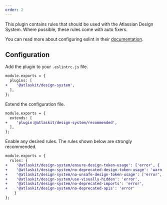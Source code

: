 ```yaml
---
order: 2
---
```


This plugin contains rules that should be used with the Atlassian Design System.
Where possible, these rules come with auto fixers.

You can read more about configuring eslint in their [documentation](https://eslint.org/docs/user-guide/configuring).

## Configuration

Add the plugin to your `.eslintrc.js` file.

```diff
module.exports = {
  plugins: [
+    '@atlaskit/design-system',
  ],
};
```

Extend the configuration file.

```diff
module.exports = {
  extends: [
+    'plugin:@atlaskit/design-system/recommended',
  ],
};
```

Enable any desired rules. The rules shown below are strongly recommended.

```diff
module.exports = {
  rules: {
+    '@atlaskit/design-system/ensure-design-token-usage': ['error', { 'shouldEnsureFallbackUsage': true }],
+    '@atlaskit/design-system/no-deprecated-design-token-usage': 'warn',
+    '@atlaskit/design-system/no-unsafe-design-token-usage': ['error', { 'shouldEnsureFallbackUsage': true }],
+    '@atlaskit/design-system/use-visually-hidden': 'error',
+    '@atlaskit/design-system/no-deprecated-imports': 'error',
+    '@atlaskit/design-system/no-deprecated-apis': 'error'
    }
};
```
